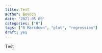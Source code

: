 ```yaml
---
title: Test
author: Boyoon
date: '2021-05-09'
categories: ["R"]
tags: ["R Markdown", "plot", "regression"]
draft: yes
---
```


Test